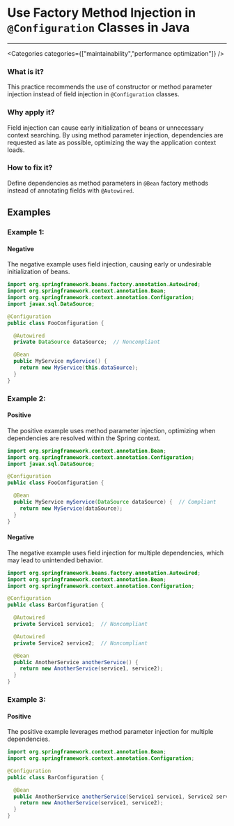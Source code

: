 

# Use Factory Method Injection in `@Configuration` Classes in Java

<Severity severity={SeverityLevels.MEDIUM} />

---

<Categories categories={["maintainability","performance optimization"]} />

### What is it?
This practice recommends the use of constructor or method parameter injection instead of field injection in `@Configuration` classes.

### Why apply it?
Field injection can cause early initialization of beans or unnecessary context searching. By using method parameter injection, dependencies are requested as late as possible, optimizing the way the application context loads.

### How to fix it?
Define dependencies as method parameters in `@Bean` factory methods instead of annotating fields with `@Autowired`.

## Examples

### Example 1:

<!-- #example -->

#### Negative

<!-- #example_negative_description -->
The negative example uses field injection, causing early or undesirable initialization of beans.

<!-- #example_negative_code -->
```java
import org.springframework.beans.factory.annotation.Autowired;
import org.springframework.context.annotation.Bean;
import org.springframework.context.annotation.Configuration;
import javax.sql.DataSource;

@Configuration
public class FooConfiguration {

  @Autowired
  private DataSource dataSource;  // Noncompliant

  @Bean
  public MyService myService() {
    return new MyService(this.dataSource);
  }
}
```

### Example 2:

<!-- #example -->

#### Positive

<!-- #example_positive_description -->
The positive example uses method parameter injection, optimizing when dependencies are resolved within the Spring context.

<!-- #example_positive_code -->
```java
import org.springframework.context.annotation.Bean;
import org.springframework.context.annotation.Configuration;
import javax.sql.DataSource;

@Configuration
public class FooConfiguration {

  @Bean
  public MyService myService(DataSource dataSource) {  // Compliant
    return new MyService(dataSource);
  }
}
```

#### Negative

<!-- #example_negative_description -->
The negative example uses field injection for multiple dependencies, which may lead to unintended behavior.

<!-- #example_negative_code -->
```java
import org.springframework.beans.factory.annotation.Autowired;
import org.springframework.context.annotation.Bean;
import org.springframework.context.annotation.Configuration;

@Configuration
public class BarConfiguration {

  @Autowired
  private Service1 service1;  // Noncompliant

  @Autowired
  private Service2 service2;  // Noncompliant

  @Bean
  public AnotherService anotherService() {
    return new AnotherService(service1, service2);
  }
}
```

### Example 3:

<!-- #example -->

#### Positive

<!-- #example_positive_description -->
The positive example leverages method parameter injection for multiple dependencies.

<!-- #example_positive_code -->
```java
import org.springframework.context.annotation.Bean;
import org.springframework.context.annotation.Configuration;

@Configuration
public class BarConfiguration {

  @Bean
  public AnotherService anotherService(Service1 service1, Service2 service2) {  // Compliant
    return new AnotherService(service1, service2);
  }
}
```